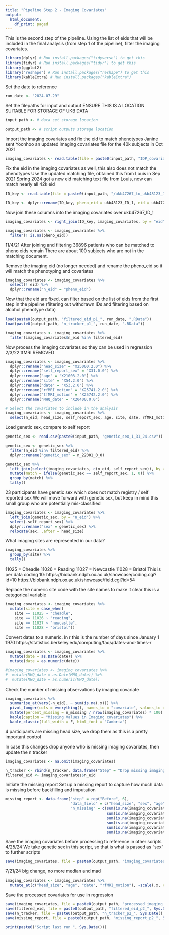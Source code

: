 ```yaml
---
title: "Pipeline Step 2 - Imaging Covariates"
output:
  html_document:
    df_print: paged
---
```


This is the second step of the pipeline. Using the list of eids that will be included in the final analysis (from step 1 of the pipeline), filter the imaging covariates.

```r
library(dplyr) # Run install.packages("tidyverse") to get this
library(tidyr) # Run install.packages("tidyr") to get this
library(ggplot2)
library("reshape") # Run install.packages("reshape") to get this
library(kableExtra) # Run install.packages("kableExtra")
```

Set the date to reference
```r

run_date <- "2024-07-29"

```

Set the filepaths for input and output
ENSURE THIS IS A LOCATION SUITABLE FOR STORAGE OF UKB DATA
```r

input_path <- # data set storage location

output_path <- # script outputs storage location

```

Import the imaging covariates and fix the eid to match phenotypes
Janine sent Yoonhoo an updated imaging covariates file for the 40k subjects in Oct 2021

```r

imaging_covariates <- read.table(file = paste0(input_path, "IDP_covariates_45k_01.25.23.csv"), sep = ",", header = TRUE)

```

Fix the eid in the imaging covariates as well, this also does not match the phenotypes
Use the updated matching file, obtained this from Louis in Sep 2021
Spring 2024 got a new eid matching text file from Louis, now can match nearly all 42k eid

```r

ID_key <- read.table(file = paste0(input_path, "/ukb47267_to_ukb48123_IDs.txt"), sep = " ", header = TRUE)

ID_key <- dplyr::rename(ID_key, pheno_eid = ukb48123_ID_1, eid = ukb47267_ID_1)

```


Now join these columns into the imaging covariates over ukb47267_ID_1
```r
imaging_covariates <- right_join(ID_key, imaging_covariates, by = "eid")

```

```r
imaging_covariates <- imaging_covariates %>%
  filter(! is.na(pheno_eid))

```

11/4/21 After joining and filtering 36896 patients who can be matched to pheno eids remain
There are about 100 subjects who are not in the matching document.

Remove the imaging eid (no longer needed) and rename the pheno_eid so it will match the phenotyping and covariates

```r

imaging_covariates <- imaging_covariates %>%
  select(! eid) %>%
  dplyr::rename("n_eid" = "pheno_eid")

```

Now that the eid are fixed, can filter based on the list of eids from the first step in the pipeline (filtering out withdrawn IDs and filtering based on alcohol phenotype data)

```r

load(paste0(output_path, "filtered_eid_p1_", run_date, ".RData"))
load(paste0(output_path, "n_tracker_p1_", run_date, ".RData"))

```


```r

imaging_covariates <- imaging_covariates %>%
  filter(imaging_covariates$n_eid %in% filtered_eid)

```

Now process the imaging covariates so they can be used in regression
2/3/22 tfMRI REMOVED

```r

imaging_covariates <- imaging_covariates %>%
  dplyr::rename("head_size" = "X25000.2.0") %>%
  dplyr::rename("self_report_sex" = "X31.0.0") %>%
  dplyr::rename("age" = "X21003.2.0") %>%
  dplyr::rename("site" = "X54.2.0") %>%
  dplyr::rename("date" = "X53.2.0") %>%
  dplyr::rename("rfMRI_motion" = "X25741.2.0") %>%
  dplyr::rename("tfMRI_motion" = "X25742.2.0") %>%
  dplyr::rename("MHQ_date" = "X20400.0.0")

# Select the covariates to include in the analysis
imaging_covariates <- imaging_covariates %>%
  select(n_eid, head_size, self_report_sex, age, site, date, rfMRI_motion)

```

Load genetic sex, compare to self report
```r

genetic_sex <- read.csv(paste0(input_path, "genetic_sex_1_31_24.csv"))

genetic_sex <- genetic_sex %>%
  filter(n_eid %in% filtered_eid) %>%
  dplyr::rename("genetic_sex" = n_22001_0_0)


```

```r

genetic_sex %>%
  left_join(select(imaging_covariates, c(n_eid, self_report_sex)), by = "n_eid") %>%
  mutate(match = ifelse(genetic_sex == self_report_sex, 1, 0)) %>%
  group_by(match) %>%
  tally()

```

23 participants have genetic sex which does not match registry / self reported sex
We will move forward with genetic sex, but keep in mind this small group who are potentially mis-classified
```r

imaging_covariates <- imaging_covariates %>%
  left_join(genetic_sex, by = "n_eid") %>%
  select(-self_report_sex) %>%
  dplyr::rename("sex" = genetic_sex) %>%
  relocate(sex, .after = head_size)

```

What imaging sites are represented in our data?
```r

imaging_covariates %>%
  group_by(site) %>%
  tally()

```
11025 = Cheadle
11026 = Reading
11027 = Newcastle
11028 = Bristol
This is per data coding 10: https://biobank.ndph.ox.ac.uk/showcase/coding.cgi?id=10
https://biobank.ndph.ox.ac.uk/showcase/field.cgi?id=54

Replace the numeric site code with the site names to make it clear this is a categorical variable

```r

imaging_covariates <- imaging_covariates %>%
  mutate(site = case_when(
    site == 11025 ~ "cheadle",
    site == 11026 ~ "reading",
    site == 11027 ~ "newcastle",
    site == 11028 ~ "bristol"))

```


Convert dates to a numeric. In r this is the number of days since January 1 1970
https://statistics.berkeley.edu/computing/faqs/dates-and-times-r

```r
imaging_covariates <- imaging_covariates %>%
  mutate(date = as.Date(date)) %>%
  mutate(date = as.numeric(date))

#imaging_covariates <- imaging_covariates %>%
#  mutate(MHQ_date = as.Date(MHQ_date)) %>%
#  mutate(MHQ_date = as.numeric(MHQ_date))

```



Check the number of missing observations by imaging covariate
```r

imaging_covariates %>%
  summarise_at(vars(-n_eid), ~ sum(is.na(.x))) %>%
  pivot_longer(cols = everything(), names_to = "covariate", values_to = "n_missing") %>%
  mutate(percent_missing = n_missing / nrow(imaging_covariates) * 100) %>%
  kable(caption = "Missing Values in Imaging covariates") %>%
  kable_classic(full_width = F, html_font = "Cambria")

```
4 participants are missing head size, we drop them as this is a pretty important control

In case this changes drop anyone who is missing imaging covariates, then update the n tracker
```r

imaging_covariates <- na.omit(imaging_covariates)

n_tracker <- rbind(n_tracker, data.frame("Step" = "Drop missing imaging covariates", "N" = nrow(imaging_covariates)))
filtered_eid <- imaging_covariates$n_eid

```


Initiate the missing report
Set up a missing report to capture how much data is missing before backfilling and imputation
```r

missing_report <- data.frame("step" = rep("Before", 6),
                             "data_field" = c("head_size", "sex", "age",  "site", "date","rfMRI_motion"),
                             "n_missing" = c(sum(is.na(imaging_covariates$head_size)),
                                             sum(is.na(imaging_covariates$sex)),
                                             sum(is.na(imaging_covariates$age)),
                                             sum(is.na(imaging_covariates$site)),
                                             sum(is.na(imaging_covariates$date)),
                                             sum(is.na(imaging_covariates$rfMRI_motion))))

```


Save the imaging covariates before processing to reference in other scripts
4/25/24 We take genetic sex in this script, so that is what is passed as "sex" to further scripts
```r
save(imaging_covariates, file = paste0(output_path, "imaging_covariates_", Sys.Date(), ".RData"))

```


7/21/24 big change, no more median and mad

```r

imaging_covariates <- imaging_covariates %>%
  mutate_at(c("head_size", "age", "date", "rfMRI_motion"), ~scale(.x, center = TRUE, scale = TRUE))

```

Save the processed covariates for use in regression

```r

save(imaging_covariates, file = paste0(output_path, "processed_imaging_covariates_", Sys.Date(), ".RData"))
save(filtered_eid, file = paste0(output_path, "filtered_eid_p2_", Sys.Date(), ".RData"))
save(n_tracker, file = paste0(output_path, "n_tracker_p2_", Sys.Date(), ".RData"))
save(missing_report, file = paste0(output_path, "missing_report_p2_", Sys.Date(), ".RData"))

```


```r

print(paste0("Script last run ", Sys.Date()))

```



